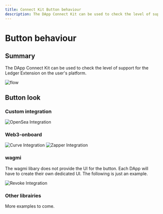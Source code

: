 ```yaml
---
title: Connect Kit Button behaviour
description: The DApp Connect Kit can be used to check the level of support for the Ledger Extension on the user's platform.
---
```



# Button behaviour

## Summary

The DApp Connect Kit can be used to check the level of support for the Ledger Extension on the user's platform.

![flow](/connectivity/LC-flow.png)

## Button look

### Custom integration

![OpenSea Integration](/connectivity/button-opensea.png)

### Web3-onboard

![Curve Integration](/connectivity/button-curve.png)
![Zapper Integration](/connectivity/button-zapper.png)


### wagmi

<Callout type="warning" emoji="⚠️">
	The wagmi libary does not provide the UI for the button. Each DApp will have to create their own dedicated UI. The following is just an example.
</Callout> 

![Revoke Integration](/connectivity/button-revoke.png)

### Other librairies

More examples to come.



